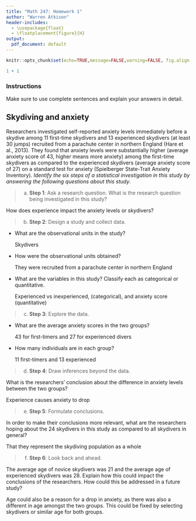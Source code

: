 ```yaml
---
title: "Math 247: Homework 1"
author: "Warren Atkison"
header-includes:
  - \usepackage{float}
  - \floatplacement{figure}{H}
output:
  pdf_document: default
---
```


```r
knitr::opts_chunk$set(echo=TRUE,message=FALSE,warning=FALSE, fig.align = 'center', out.width="80%" )
```

```r
1 + 1
```

### Instructions

Make sure to use complete sentences and explain your answers in detail.


## Skydiving and anxiety

Researchers investigated self-reported anxiety levels immediately before a skydive among 11 first-time skydivers and 13 experienced skydivers (at least 30 jumps) recruited from a parachute center in northern England (Hare et al., 2013). They found that anxiety levels were substantially higher (average anxiety score of 43, higher means more anxiety) among the first-time skydivers as compared to the experienced skydivers (average anxiety score of 27) on a standard test for anxiety (Spielberger State-Trait Anxiety Inventory). _Identify the six steps of a statistical investigation in this study by answering the following questions about this study_.

> a. **Step 1**: Ask a research question. What is the research question being investigated in this study?

How does experience impact the anxiety levels or skydivers?

> b. **Step 2**: Design a study and collect data.

- What are the observational units in the study?

  Skydivers

- How were the observational units obtained?

  They were recruited from a parachute center in northern England

- What are the variables in this study? Classify each as categorical or quantitative.

  Experienced vs inexperienced, (categorical), and anxiety score (quantitative)

> c. **Step 3**: Explore the data.

- What are the average anxiety scores in the two groups?

  43 for first-timers and 27 for experienced divers

- How many individuals are in each group?

  11 first-timers and 13 experienced

> d. **Step 4**: Draw inferences beyond the data. 

What is the researchers’ conclusion about the difference in anxiety levels between the two groups?

Experience causes anxiety to drop

> e. **Step 5**: Formulate conclusions.

In order to make their conclusions more relevant, what are the researchers hoping about the 24 skydivers in this study as compared to all skydivers in general?

That they represent the skydiving population as a whole

> f. **Step 6**: Look back and ahead. 

The average age of novice skydivers was 21 and the average age of experienced skydivers was 28. Explain how this could impact the conclusions of the researchers. How could this be addressed in a future study?

Age could also be a reason for a drop in anxiety, as there was also a different in age amongst the two groups. This could be fixed by selecting skydivers or similar age for both groups.


